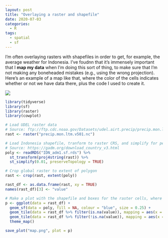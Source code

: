 ```yaml
---
layout: post
title: "Overlaying a raster and shapefile"
date: 2020-07-03
categories:
  - R
tags:
  - spatial
  - sf
---
```


I'm often overlaying rasters with shapefiles in order to get, for example, the average weather for Indonesia. I've foudnn that it's immensely important that I __map my data__ when I'm doing this sort of thing, to make sure that I'm not making any boneheaded mistakes (e.g., using the wrong projection). Here's an example of a map like that, where the color of the cells indicates whether or not we have data there, plus the code I used to create it.

![](/img/map.png)

```r
library(tidyverse)
library(sf)
library(raster)
library(cowplot)

# Load UDEL raster data
# Source: ftp://ftp.cdc.noaa.gov/Datasets/udel.airt.precip/precip.mon.ltm.v501.nc
rast <- raster("precip.mon.ltm.v501.nc")

# Load Indonesia shapefile, tranform to raster CRS, and simplify for performance
# Source: https://gadm.org/download_country_v3.html
poly <- readRDS("IDN_adm1.sf.rds") %>% 
  st_transform(proj4string(rast)) %>%
  st_simplify(0.01, preserveTopology = TRUE)

# Crop global raster to extent of polygon
rast <- crop(rast, extent(poly))

rast_df <- as.data.frame(rast, xy = TRUE)
names(rast_df)[3] <- "value"

# Make a plot with the shapefile and boxes for the raster cells, where gray cells indicate no data.
p <- ggplot(data = rast_df) + 
  geom_sf(data = poly, fill = NA, colour = "blue", size = 0.25) + 
  geom_tile(data = rast_df %>% filter(is.na(value)), mapping = aes(x = x, y = y), size = 0.25, fill = NA, color = alpha("gray", 0.25)) +
  geom_tile(data = rast_df %>% filter(!is.na(value)), mapping = aes(x = x, y = y), size = 0.25, fill = NA, color = alpha("red", 0.5)) +
  theme_map()

save_plot("map.png", plot = p)
```



